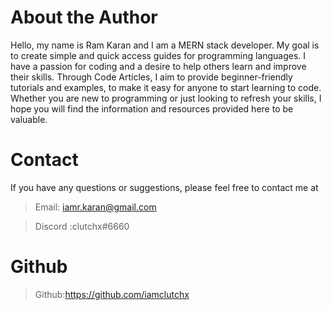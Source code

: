 # About the Author

Hello, my name is Ram Karan and I am a MERN stack developer. 
My goal is to create simple and quick access guides for programming languages. 
I have a passion for coding and a desire to help others learn and improve their skills. 
Through Code Articles, I aim to provide beginner-friendly tutorials and examples, 
to make it easy for anyone to start learning to code. Whether you are new to programming or just looking to refresh your skills, 
I hope you will find the information and resources provided here to be valuable.

# Contact

If you have any questions or suggestions, please feel free to contact me at

>Email: iamr.karan@gmail.com

>Discord :clutchx#6660

# Github

>Github:https://github.com/iamclutchx